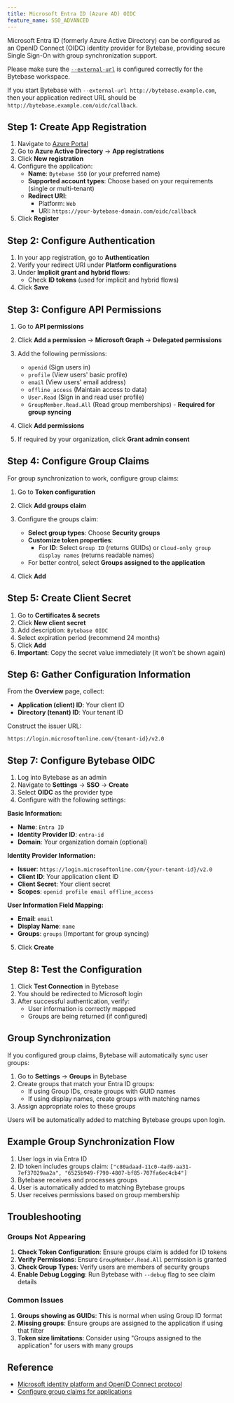 ```yaml
---
title: Microsoft Entra ID (Azure AD) OIDC
feature_name: SSO_ADVANCED
---
```


Microsoft Entra ID (formerly Azure Active Directory) can be configured as an OpenID Connect (OIDC) identity provider for Bytebase, providing secure Single Sign-On with group synchronization support.

<Info>

Please make sure the [`--external-url`](/get-started/self-host/external-url) is configured correctly for the Bytebase workspace.

If you start Bytebase with `--external-url http://bytebase.example.com`, then your application redirect URL should be `http://bytebase.example.com/oidc/callback`.

</Info>

## Step 1: Create App Registration

1. Navigate to [Azure Portal](https://portal.azure.com)
2. Go to **Azure Active Directory** → **App registrations**
3. Click **New registration**
4. Configure the application:
   - **Name**: `Bytebase SSO` (or your preferred name)
   - **Supported account types**: Choose based on your requirements (single or multi-tenant)
   - **Redirect URI**:
     - Platform: `Web`
     - URI: `https://your-bytebase-domain.com/oidc/callback`
5. Click **Register**

## Step 2: Configure Authentication

1. In your app registration, go to **Authentication**
2. Verify your redirect URI under **Platform configurations**
3. Under **Implicit grant and hybrid flows**:
   - Check **ID tokens** (used for implicit and hybrid flows)
4. Click **Save**

## Step 3: Configure API Permissions

1. Go to **API permissions**
2. Click **Add a permission** → **Microsoft Graph** → **Delegated permissions**
3. Add the following permissions:

   - `openid` (Sign users in)
   - `profile` (View users' basic profile)
   - `email` (View users' email address)
   - `offline_access` (Maintain access to data)
   - `User.Read` (Sign in and read user profile)
   - `GroupMember.Read.All` (Read group memberships) - **Required for group syncing**

4. Click **Add permissions**
5. If required by your organization, click **Grant admin consent**

## Step 4: Configure Group Claims

For group synchronization to work, configure group claims:

1. Go to **Token configuration**
2. Click **Add groups claim**
3. Configure the groups claim:

   - **Select group types**: Choose **Security groups**
   - **Customize token properties**:
     - For **ID**: Select `Group ID` (returns GUIDs) or `Cloud-only group display names` (returns readable names)
   - For better control, select **Groups assigned to the application**

4. Click **Add**

## Step 5: Create Client Secret

1. Go to **Certificates & secrets**
2. Click **New client secret**
3. Add description: `Bytebase OIDC`
4. Select expiration period (recommend 24 months)
5. Click **Add**
6. **Important**: Copy the secret value immediately (it won't be shown again)

## Step 6: Gather Configuration Information

From the **Overview** page, collect:

- **Application (client) ID**: Your client ID
- **Directory (tenant) ID**: Your tenant ID

Construct the issuer URL:

```text
https://login.microsoftonline.com/{tenant-id}/v2.0
```

## Step 7: Configure Bytebase OIDC

1. Log into Bytebase as an admin
2. Navigate to **Settings** → **SSO** → **Create**
3. Select **OIDC** as the provider type
4. Configure with the following settings:

**Basic Information:**

- **Name**: `Entra ID`
- **Identity Provider ID**: `entra-id`
- **Domain**: Your organization domain (optional)

**Identity Provider Information:**

- **Issuer**: `https://login.microsoftonline.com/{your-tenant-id}/v2.0`
- **Client ID**: Your application client ID
- **Client Secret**: Your client secret
- **Scopes**: `openid profile email offline_access`

**User Information Field Mapping:**

- **Email**: `email`
- **Display Name**: `name`
- **Groups**: `groups` (Important for group syncing)

5. Click **Create**

## Step 8: Test the Configuration

1. Click **Test Connection** in Bytebase
2. You should be redirected to Microsoft login
3. After successful authentication, verify:
   - User information is correctly mapped
   - Groups are being returned (if configured)

## Group Synchronization

If you configured group claims, Bytebase will automatically sync user groups:

1. Go to **Settings** → **Groups** in Bytebase
2. Create groups that match your Entra ID groups:
   - If using Group IDs, create groups with GUID names
   - If using display names, create groups with matching names
3. Assign appropriate roles to these groups

Users will be automatically added to matching Bytebase groups upon login.

## Example Group Synchronization Flow

1. User logs in via Entra ID
2. ID token includes groups claim: `["c80adaad-11c0-4ad9-aa31-7ef37029aa2a", "6525b949-f790-4807-bf85-707fa6ec4cb4"]`
3. Bytebase receives and processes groups
4. User is automatically added to matching Bytebase groups
5. User receives permissions based on group membership

## Troubleshooting

### Groups Not Appearing

1. **Check Token Configuration**: Ensure groups claim is added for ID tokens
2. **Verify Permissions**: Ensure `GroupMember.Read.All` permission is granted
3. **Check Group Types**: Verify users are members of security groups
4. **Enable Debug Logging**: Run Bytebase with `--debug` flag to see claim details

### Common Issues

1. **Groups showing as GUIDs**: This is normal when using Group ID format
2. **Missing groups**: Ensure groups are assigned to the application if using that filter
3. **Token size limitations**: Consider using "Groups assigned to the application" for users with many groups

## Reference

- [Microsoft identity platform and OpenID Connect protocol](https://docs.microsoft.com/en-us/azure/active-directory/develop/v2-protocols-oidc)
- [Configure group claims for applications](https://docs.microsoft.com/en-us/azure/active-directory/develop/active-directory-optional-claims)
